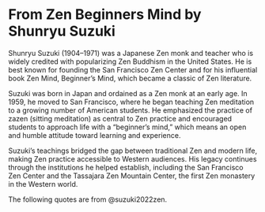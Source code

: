 # From Zen Beginners Mind by Shunryu Suzuki

Shunryu Suzuki (1904–1971) was a Japanese Zen monk and teacher who is widely credited with popularizing Zen Buddhism in the United States. He is best known for founding the San Francisco Zen Center and for his influential book Zen Mind, Beginner's Mind, which became a classic of Zen literature.

Suzuki was born in Japan and ordained as a Zen monk at an early age. In 1959, he moved to San Francisco, where he began teaching Zen meditation to a growing number of American students. He emphasized the practice of zazen (sitting meditation) as central to Zen practice and encouraged students to approach life with a "beginner's mind," which means an open and humble attitude toward learning and experience.

Suzuki's teachings bridged the gap between traditional Zen and modern life, making Zen practice accessible to Western audiences. His legacy continues through the institutions he helped establish, including the San Francisco Zen Center and the Tassajara Zen Mountain Center, the first Zen monastery in the Western world.

The following quotes are from @suzuki2022zen.